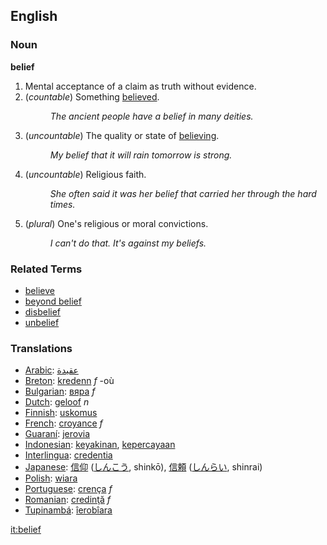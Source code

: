 ==English==

===Noun===
'''belief'''

# Mental acceptance of a claim as truth without evidence.
# (''countable'') Something [[believe]]d.
#: ''The ancient people have a belief in many deities.''
# (''uncountable'') The quality or state of [[believe|believing]].
#: ''My belief that it will rain tomorrow is strong.''
# (''uncountable'') Religious faith.
#: ''She often said it was her belief that carried her through the hard times.''
# (''plural'') One's religious or moral convictions.
#: ''I can't do that.  It's against my beliefs.''

===Related Terms===
*[[believe]]
*[[beyond belief]]
*[[disbelief]]
*[[unbelief]]

=== Translations ===
*[[Arabic]]: [[عقيدة]]
*[[Breton]]: [[kredenn]] ''f'' -où
*[[Bulgarian]]: [[вяра]] ''f''
*[[Dutch]]: [[geloof]] ''n''
*[[Finnish]]: [[uskomus]]
*[[French]]: [[croyance]] ''f''
*[[Guaraní]]: [[jerovia]]
*[[Indonesian]]: [[yakin|keyakinan]], [[percaya|kepercayaan]]
*[[Interlingua]]: [[credentia]]
*[[Japanese]]: [[信仰]] ([[しんこう]], shinkō), [[信頼]] ([[しんらい]], shinrai)
*[[Polish]]: [[wiara]]
*[[Portuguese]]: [[crença]] ''f''
*[[Romanian]]: [[credinţă]] ''f''
*[[Tupinambá]]: [[îerobîara]]

[[it:belief]]